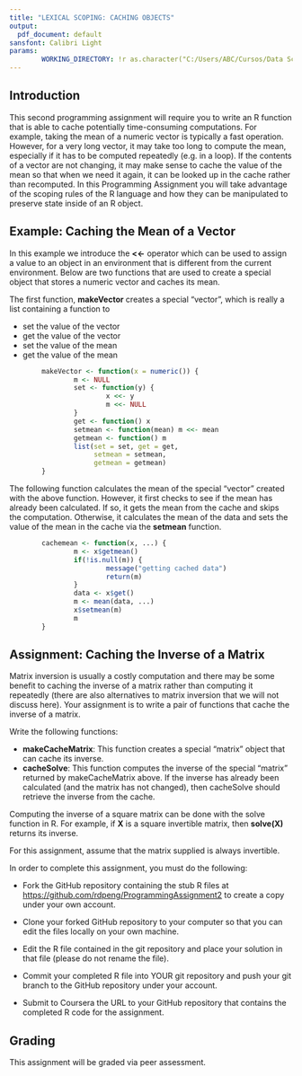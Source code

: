 ```yaml
---
title: "LEXICAL SCOPING: CACHING OBJECTS"
output:
  pdf_document: default
sansfont: Calibri Light
params:
        WORKING_DIRECTORY: !r as.character("C:/Users/ABC/Cursos/Data Scientists - Johns Hopkins University/WorkingDirectory_Curso/datasciencecoursera_repository/Course 2/")
---
```



## Introduction

This second programming assignment will require you to write an R function that is able to cache potentially time-consuming computations. For example, taking the mean of a numeric vector is typically a fast operation. However, for a very long vector, it may take too long to compute the mean, especially if it has to be computed repeatedly (e.g. in a loop). If the contents of a vector are not changing, it may make sense to cache the value of the mean so that when we need it again, it can be looked up in the cache rather than recomputed. In this Programming Assignment you will take advantage of the scoping rules of the R language and how they can be manipulated to preserve state inside of an R object.

## Example: Caching the Mean of a Vector

In this example we introduce the **<<-** operator which can be used to assign a value to an object in an environment that is different from the current environment. Below are two functions that are used to create a special object that stores a numeric vector and caches its mean.

The first function, **makeVector** creates a special "vector", which is really a list containing a function to

+ set the value of the vector
+ get the value of the vector
+ set the value of the mean
+ get the value of the mean

```r
        makeVector <- function(x = numeric()) {
                m <- NULL
                set <- function(y) {
                        x <<- y
                        m <<- NULL
                }
                get <- function() x
                setmean <- function(mean) m <<- mean
                getmean <- function() m
                list(set = set, get = get,
                     setmean = setmean,
                     getmean = getmean)
        }
```

The following function calculates the mean of the special "vector" created with the above function. However, it first checks to see if the mean has already been calculated. If so, it gets the mean from the cache and skips the computation. Otherwise, it calculates the mean of the data and sets the value of the mean in the cache via the **setmean** function.

```r
        cachemean <- function(x, ...) {
                m <- x$getmean()
                if(!is.null(m)) {
                        message("getting cached data")
                        return(m)
                }
                data <- x$get()
                m <- mean(data, ...)
                x$setmean(m)
                m
        }
```

## Assignment: Caching the Inverse of a Matrix

Matrix inversion is usually a costly computation and there may be some benefit to caching the inverse of a matrix rather than computing it repeatedly (there are also alternatives to matrix inversion that we will not discuss here). Your assignment is to write a pair of functions that cache the inverse of a matrix.

Write the following functions:

+ **makeCacheMatrix**: This function creates a special "matrix" object that can cache its inverse.
+ **cacheSolve**: This function computes the inverse of the special "matrix" returned by makeCacheMatrix above. If the inverse has already been calculated (and the matrix has not changed), then cacheSolve should retrieve the inverse from the cache.

Computing the inverse of a square matrix can be done with the solve function in R. For example, if **X** is a square invertible matrix, then **solve(X)** returns its inverse.

For this assignment, assume that the matrix supplied is always invertible.

In order to complete this assignment, you must do the following:

+ Fork the GitHub repository containing the stub R files at [https://github.com/rdpeng/ProgrammingAssignment2](https://github.com/rdpeng/ProgrammingAssignment2) to create a copy under your own account.

+ Clone your forked GitHub repository to your computer so that you can edit the files locally on your own machine.

+ Edit the R file contained in the git repository and place your solution in that file (please do not rename the file).

+ Commit your completed R file into YOUR git repository and push your git branch to the GitHub repository under your account.

+ Submit to Coursera the URL to your GitHub repository that contains the completed R code for the assignment.

## Grading

This assignment will be graded via peer assessment.